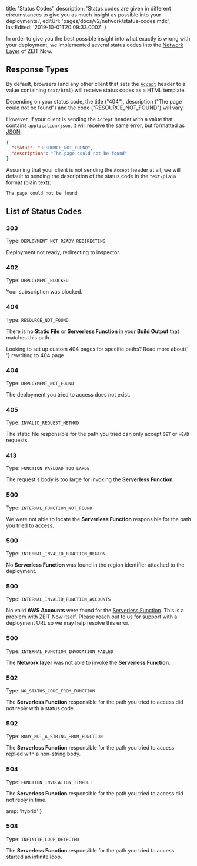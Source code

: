 
  title: 'Status Codes',
  description:
    'Status codes are given in different circumstances to give you as much insight as possible into your deployments.',
  editUrl: 'pages/docs/v2/network/status-codes.mdx',
  lastEdited: '2019-10-01T20:09:33.000Z'
}

In order to give you the best possible insight into what exactly is wrong with your deployment, we implemented several status codes into the [Network Layer](/docs/v2/network/overview) of ZEIT Now.

## Response Types

By default, browsers (and any other client that sets the [`Accept`](https://developer.mozilla.org/en-US/docs/Web/HTTP/Headers/Accept) header to a value containing `text/html`) will receive status codes as a HTML template.

Depending on your status code, the title ("404"), description ("The page could not be found") and the code ("RESOURCE_NOT_FOUND") will vary.

However, if your client is sending the `Accept` header with a value that contains `application/json`, it will receive the same error, but formatted as [JSON](https://en.wikipedia.org/wiki/JSON):

```json
{
  "status": "RESOURCE_NOT_FOUND",
  "description": "The page could not be found"
}
```

Assuming that your client is not sending the `Accept` header at all, we will default to sending the description of the status code in the `text/plain` format (plain text):

```
The page could not be found
```

## List of Status Codes

### 303

Type: <GenericLink href="/docs/error/platform/DEPLOYMENT_NOT_READY_REDIRECTING">`DEPLOYMENT_NOT_READY_REDIRECTING`</GenericLink>

Deployment not ready, redirecting to inspector.

### 402

Type: <GenericLink href="/docs/error/application/DEPLOYMENT_BLOCKED">`DEPLOYMENT_BLOCKED`</GenericLink>

Your subscription was blocked.

### 404

Type: <GenericLink href="/docs/error/application/RESOURCE_NOT_FOUND">`RESOURCE_NOT_FOUND`</GenericLink>

There is no <b>Static File</b> or <b>Serverless Function</b> in your <b>Build Output</b> that matches this path.

<Note>
  Looking to set up custom 404 pages for specific paths? Read more about{' '}
  <GenericLink href="/docs/configuration#routes/advanced/custom-404">
    rewriting to 404 page
  </GenericLink>
  .
</Note>

### 404

Type: <GenericLink href="/docs/error/platform/DEPLOYMENT_NOT_FOUND">`DEPLOYMENT_NOT_FOUND`</GenericLink>

The deployment you tried to access does not exist.

### 405

Type: <GenericLink href="/docs/error/application/INVALID_REQUEST_METHOD">`INVALID_REQUEST_METHOD`</GenericLink>

The static file responsible for the path you tried can only accept `GET` or `HEAD` requests.

### 413

Type: <GenericLink href="/docs/error/application/FUNCTION_PAYLOAD_TOO_LARGE">`FUNCTION_PAYLOAD_TOO_LARGE`</GenericLink>

The request's body is too large for invoking the <b>Serverless Function</b>.

### 500

Type: <GenericLink href="/docs/error/platform/INTERNAL_FUNCTION_NOT_FOUND">`INTERNAL_FUNCTION_NOT_FOUND`</GenericLink>

We were not able to locate the <b>Serverless Function</b> responsible for the path you tried to access.

### 500

Type: <GenericLink href="/docs/error/platform/INTERNAL_INVALID_FUNCTION_REGION">`INTERNAL_INVALID_FUNCTION_REGION`</GenericLink>

No <b>Serverless Function</b> was found in the region identifier attached to the deployment.

### 500

Type: <GenericLink href="/docs/error/platform/INTERNAL_INVALID_FUNCTION_ACCOUNTS">`INTERNAL_INVALID_FUNCTION_ACCOUNTS`</GenericLink>

No valid **AWS Accounts** were found for the [Serverless Function](/docs/v2/advanced/concepts/serverless-functions/). This is a problem with ZEIT Now itself. Please reach out to us [for support](mailto:support@zeit.co) with a deployment URL so we may help resolve this error.

### 500

Type: <GenericLink href="/docs/error/platform/INTERNAL_FUNCTION_INVOCATION_FAILED">`INTERNAL_FUNCTION_INVOCATION_FAILED`</GenericLink>

The <b>Network layer</b> was not able to invoke the <b>Serverless Function</b>.

### 502

Type: <GenericLink href="/docs/error/application/NO_STATUS_CODE_FROM_FUNCTION">`NO_STATUS_CODE_FROM_FUNCTION`</GenericLink>

The <b>Serverless Function</b> responsible for the path you tried to access did not reply with a status code.

### 502

Type: <GenericLink href="/docs/error/application/BODY_NOT_A_STRING_FROM_FUNCTION">`BODY_NOT_A_STRING_FROM_FUNCTION`</GenericLink>

The <b>Serverless Function</b> responsible for the path you tried to access replied with a non-string body.

### 504

Type: <GenericLink href="/docs/error/platform/FUNCTION_INVOCATION_TIMEOUT">`FUNCTION_INVOCATION_TIMEOUT`</GenericLink>

The <b>Serverless Function</b> responsible for the path you tried to access did not reply in time.


  amp: 'hybrid'
}

### 508

Type: <GenericLink href="/docs/error/application/INFINITE_LOOP_DETECTED">`INFINITE_LOOP_DETECTED`</GenericLink>

The <b>Serverless Function</b> responsible for the path you tried to access started an infinite loop.
